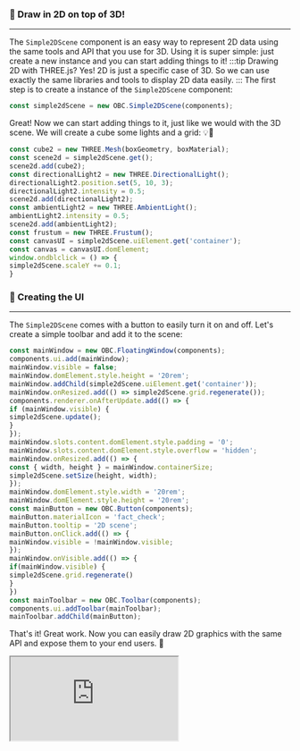 ### 🎨 Draw in 2D on top of 3D!
___
The `Simple2DScene` component is an easy way to represent 2D data
using the same tools and API that you use for 3D. Using it is
super simple: just create a new instance and you can start
adding things to it!
:::tip Drawing 2D with THREE.js?
Yes! 2D is just a specific case of 3D. So we can use exactly the same
libraries and tools to display 2D data easily.
:::
The first step is to create a instance of the `Simple2DScene` component:

```js
const simple2dScene = new OBC.Simple2DScene(components);
```
Great! Now we can start adding things to it, just like we would with the
3D scene. We will create a cube some lights and a grid: 💡🧊

```js
const cube2 = new THREE.Mesh(boxGeometry, boxMaterial);
const scene2d = simple2dScene.get();
scene2d.add(cube2);
const directionalLight2 = new THREE.DirectionalLight();
directionalLight2.position.set(5, 10, 3);
directionalLight2.intensity = 0.5;
scene2d.add(directionalLight2);
const ambientLight2 = new THREE.AmbientLight();
ambientLight2.intensity = 0.5;
scene2d.add(ambientLight2);
const frustum = new THREE.Frustum();
const canvasUI = simple2dScene.uiElement.get('container');
const canvas = canvasUI.domElement;
window.ondblclick = () => {
simple2dScene.scaleY += 0.1;
}
```
### 💅 Creating the UI
___
The `Simple2DScene` comes with a button to easily turn it on and off.
Let's create a simple toolbar and add it to the scene:

```js
const mainWindow = new OBC.FloatingWindow(components);
components.ui.add(mainWindow);
mainWindow.visible = false;
mainWindow.domElement.style.height = '20rem';
mainWindow.addChild(simple2dScene.uiElement.get('container'));
mainWindow.onResized.add(() => simple2dScene.grid.regenerate());
components.renderer.onAfterUpdate.add(() => {
if (mainWindow.visible) {
simple2dScene.update();
}
});
mainWindow.slots.content.domElement.style.padding = '0';
mainWindow.slots.content.domElement.style.overflow = 'hidden';
mainWindow.onResized.add(() => {
const { width, height } = mainWindow.containerSize;
simple2dScene.setSize(height, width);
});
mainWindow.domElement.style.width = '20rem';
mainWindow.domElement.style.height = '20rem';
const mainButton = new OBC.Button(components);
mainButton.materialIcon = 'fact_check';
mainButton.tooltip = '2D scene';
mainButton.onClick.add(() => {
mainWindow.visible = !mainWindow.visible;
});
mainWindow.onVisible.add(() => {
if(mainWindow.visible) {
simple2dScene.grid.regenerate()
}
})
const mainToolbar = new OBC.Toolbar(components);
components.ui.addToolbar(mainToolbar);
mainToolbar.addChild(mainButton);
```
That's it! Great work. Now you can easily draw 2D graphics with the same
API and expose them to your end users. 🥳


  <iframe src="https://ifcjs.github.io/components/src/core/Simple2DScene/index.html"></iframe>

  